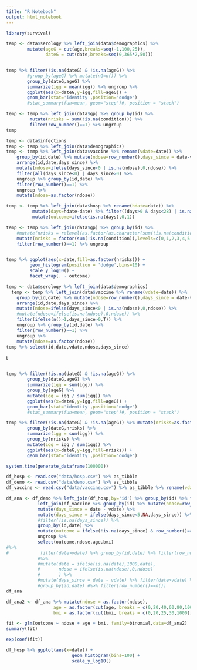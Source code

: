 ```yaml
---
title: "R Notebook"
output: html_notebook
---
```


```r
library(survival)
```

```r
temp <- data$serology %>% left_join(data$demographics) %>%
        mutate(ageG = cut(age,breaks=seq(-1,100,25)),
               dateG = cut(date,breaks=seq(0,365*2,50)))


temp %>% filter(!is.na(dateG) & !is.na(ageG)) %>% 
        #group_by(ageG) %>% mutate(nG=n()) %>% 
        group_by(dateG,ageG) %>% 
        summarize(igg = mean(igg)) %>% ungroup %>%
        ggplot(aes(x=dateG,y=igg,fill=ageG)) +
        geom_bar(stat='identity',position="dodge")
        #stat_summary(fun=mean, geom="step")#, position = "stack")


```


```r
temp <- temp %>% left_join(data$gp) %>% group_by(id) %>% 
         mutate(nrisks = sum(!is.na(condition))) %>%
         filter(row_number()==1) %>% ungroup
temp
```

```r
temp <- data$infections
temp <- temp %>% left_join(data$demographics)
temp <- temp %>% left_join(data$vaccine %>% rename(vdate=date)) %>%
    group_by(id,date) %>% mutate(ndose=row_number(),days_since = date-vdate) %>%
    arrange(id,date,days_since) %>%
    mutate(ndose=ifelse(days_since<0 | is.na(ndose),0,ndose)) %>%
    filter(all(days_since<0) | days_since>0) %>%
    ungroup %>% group_by(id,date) %>%
    filter(row_number()==1) %>%
    ungroup %>%
    mutate(ndose=as.factor(ndose))

temp <- temp %>% left_join(data$hosp %>% rename(hdate=date)) %>%
          mutate(days=hdate-date) %>% filter((days>0 & days<28) | is.na(days)) %>%
          mutate(outcome=ifelse(is.na(days),0,1))

temp <- temp %>% left_join(data$gp) %>% group_by(id) %>%
    #mutate(nrisks = relevel(as.factor(as.character(sum(!is.na(condition)))),ref='0')) %>%
    mutate(nrisks = factor(sum(!is.na(condition)),levels=c(0,1,2,3,4,5,100))) %>%
    filter(row_number()==1) %>% ungroup


temp %>% ggplot(aes(x=date,fill=as.factor(nrisks))) + 
         geom_histogram(position = 'dodge',bins=10) +
         scale_y_log10() +
         facet_wrap(. ~ outcome)
```





```r
temp <- data$serology %>% left_join(data$demographics)
  temp <- temp %>% left_join(data$vaccine %>% rename(vdate=date)) %>%
    group_by(id,date) %>% mutate(ndose=row_number(),days_since = date-vdate) %>%
    arrange(id,date,days_since) %>% 
    mutate(ndose=ifelse(days_since<0 | is.na(ndose),0,ndose)) %>%
    #mutate(ndose=ifelse(is.na(ndose),0,ndose)) %>%
    filter(ifelse(n()>1,days_since>0,T)) %>%
    ungroup %>% group_by(id,date) %>%
    filter(row_number()==1) %>% 
    ungroup %>%
    mutate(ndose=as.factor(ndose))
temp %>% select(id,date,vdate,ndose,days_since)
```


t
```r

```



```r
temp %>% filter(!is.na(dateG) & !is.na(ageG)) %>% 
        group_by(dateG,ageG) %>% 
        summarize(igg = sum(igg)) %>% 
        group_by(ageG) %>% 
        mutate(igg = igg / sum(igg)) %>%
        ggplot(aes(x=dateG,y=igg,fill=ageG)) +
        geom_bar(stat='identity',position="dodge")
        #stat_summary(fun=mean, geom="step")#, position = "stack")
```

```r
temp %>% filter(!is.na(dateG) & !is.na(ageG)) %>% mutate(nrisks=as.factor(nrisks)) %>% 
        group_by(dateG,nrisks) %>% 
        summarize(igg = sum(igg)) %>% 
        group_by(nrisks) %>% 
        mutate(igg = igg / sum(igg)) %>%
        ggplot(aes(x=dateG,y=igg,fill=nrisks)) +
        geom_bar(stat='identity',position="dodge")
```

```r
system.time(generate_dataframe(100000))
```

```r
df_hosp <- read.csv("data/hosp.csv") %>% as_tibble
df_demo <- read.csv("data/demo.csv") %>% as_tibble
df_vaccine <- read.csv("data/vaccine.csv") %>% as_tibble %>% rename(vdate=date)
```


```r
df_ana <- df_demo %>% left_join(df_hosp,by='id') %>% group_by(id) %>% filter(n()==1) %>%
            left_join(df_vaccine %>% group_by(id) %>% mutate(ndose=row_number())) %>%   
            mutate(days_since = date - vdate) %>% 
            mutate(days_since = ifelse(days_since<5,NA,days_since)) %>%
            #filter(!is.na(days_since)) %>%
            group_by(id,date) %>%
            mutate(outcome = ifelse(!is.na(days_since) & row_number()==n(),1L,0L)) %>%
            ungroup %>% 
            select(outcome,ndose,age,bmi)
#%>% 
#            filter(date>vdate) %>% group_by(id,date) %>% filter(row_number()==n())
            #%>%
            #mutate(date = ifelse(is.na(date),1000,date),
            #       ndose = ifelse(is.na(ndose),0,ndose)
            #       ) %>%
            #mutate(days_since = date - vdate) %>% filter(date>vdate) %>%
            #group_by(id,date) #%>% filter(row_number()==n())
df_ana
```
```r
df_ana2 <- df_ana %>% mutate(ndose = as.factor(ndose),
                  age = as.factor(cut(age, breaks = c(0,20,40,60,80,1000))),
                  bmi = as.factor(cut(bmi, breaks = c(0,20,25,30,1000))))
```

```r
fit <- glm(outcome ~ ndose + age + bmi, family=binomial,data=df_ana2)
summary(fit)
```

```r
exp(coef(fit))
```





```r
df_hosp %>% ggplot(aes(x=date)) + 
                         geom_histogram(bins=100) +
                         scale_y_log10()
               
```
